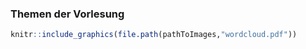 ### Themen der Vorlesung

```r
knitr::include_graphics(file.path(pathToImages,"wordcloud.pdf"))
```

